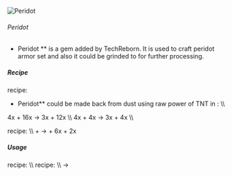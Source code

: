 ![Peridot](/mods/techreborn/peridot_gem.png)

###### Peridot


- Peridot ** is a gem added by TechReborn. It is used to craft
        peridot armor set and also it could be grinded to
        <Mcitem id="techreborn:peridot_dust"/> for
        further processing.

##### Recipe

<Mcitem id="minecraft:crafting_table"/> recipe:
<Recipe recipe=" input air air air input air
techreborn:peridot_storage_block air input air air air output
techreborn:peridot_gem,9 "/>

- Peridot** could be made back from dust using raw power of TNT
        in
        <Mcitem id="techreborn:implosion_compressor"/>:
        \\\\

4x <Mcitem id="techreborn:peridot_dust"/> + 16x
<Mcitem id="minecraft:tnt"/> -\> 3x
<Mcitem id="techreborn:peridot_gem"/> + 12x
<Mcitem id="techreborn:dark_ashes_dust"/>\\\\ 4x
<Mcitem id="techreborn:peridot_dust"/> + 4x
<Mcitem id="minecraft:end_crystal"/> -\> 3x
<Mcitem id="techreborn:peridot_gem"/> + 4x
<Mcitem id="techreborn:ender_eye_small_dust"/>\\\\

<Mcitem id="techreborn:industrial_grinder"/> recipe:
\\\\ <Mcitem id="techreborn:peridot_ore"/> +
<Mcitem id="techreborn:water_cell"/> -\>
<Mcitem id="techreborn:peridot_gem"/> +
6x<Mcitem id="techreborn:peridot_small_dust"/> +
2x<Mcitem id="techreborn:emerald_small_dust"/>

##### Usage

<Mcitem id="minecraft:crafting_table"/> recipe:
<Recipe recipe=" input techreborn:peridot_gem techreborn:peridot_gem
techreborn:peridot_gem input techreborn:peridot_gem
techreborn:peridot_gem techreborn:peridot_gem input
techreborn:peridot_gem techreborn:peridot_gem techreborn:peridot_gem
output techreborn:peridot_storage_block "/>
<Recipe recipe=" input air techreborn:peridot_gem air input air
techreborn:peridot_gem air input air minecraft:stick air output
techreborn:peridot_sword "/> <Recipe recipe=" input
techreborn:peridot_gem techreborn:peridot_gem techreborn:peridot_gem
input air minecraft:stick air input air minecraft:stick air output
techreborn:peridot_pickaxe "/> <Recipe recipe="
input techreborn:peridot_gem techreborn:peridot_gem air input
techreborn:peridot_gem minecraft:stick air input air minecraft:stick air
output techreborn:peridot_axe "/> <Recipe recipe="
input techreborn:peridot_gem techreborn:peridot_gem air input air
minecraft:stick air input air minecraft:stick air output
techreborn:peridot_hoe "/> <Recipe recipe=" input
air techreborn:peridot_gem air input air minecraft:stick air input air
minecraft:stick air output techreborn:peridot_shovel "/>
\\\\ <Recipe recipe=" input air air air input techreborn:peridot_gem
techreborn:peridot_gem techreborn:peridot_gem input
techreborn:peridot_gem air techreborn:peridot_gem output
techreborn:peridot_helmet "/> <Recipe recipe="
input techreborn:peridot_gem air techreborn:peridot_gem input
techreborn:peridot_gem techreborn:peridot_gem techreborn:peridot_gem
input techreborn:peridot_gem techreborn:peridot_gem
techreborn:peridot_gem output techreborn:peridot_chestplate
"/> <Recipe recipe=" input techreborn:peridot_gem
techreborn:peridot_gem techreborn:peridot_gem input
techreborn:peridot_gem air techreborn:peridot_gem input
techreborn:peridot_gem air techreborn:peridot_gem output
techreborn:peridot_leggings "/> <Recipe recipe="
input air air air input techreborn:peridot_gem air
techreborn:peridot_gem input techreborn:peridot_gem air
techreborn:peridot_gem output techreborn:peridot_boots
"/>
<Mcitem id="techreborn:grinder"/> recipe: \\\\
<Mcitem id="techreborn:peridot_gem"/> -\>
<Mcitem id="techreborn:peridot_dust"/>
